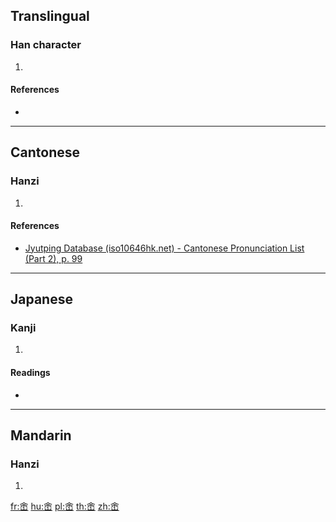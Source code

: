 {{character info/new}}
==Translingual==

===Han character===
{{Han char|rn=46|rad=山|as=07|sn=10|four=80779|canj=OMDU|ids=⿱余山}}

# {{defn|Han|sort=山07}}

====References====
* {{Han ref|kx=0312.070|dkj=08111|dj=0612.130|hdz=10775.040|uh=5CF9|ud=23801|bh=D172|bd=53618}}

----

==Cantonese==

===Hanzi===
{{yue-hanzi|jyut=[[tou4]]|y=tou4}}

# {{defn|lang=yue|sort=山07}}

====References====
* [http://www.iso10646hk.net/jp/document/download.jsp Jyutping Database (iso10646hk.net) - Cantonese Pronunciation List (Part 2), p. 99]

----

==Japanese==

===Kanji===
{{ja-kanji|grade=|rs=山07}}

# {{defn|lang=ja|sort=山07}}

====Readings====
* {{ja-readings|on=[[と]] (to)|kun=}}

----

==Mandarin==

===Hanzi===
{{cmn-hanzi|pin=[[tú]] ([[tu2]])|wg=t'u<sup>2</sup>}}

# {{defn|lang=cmn|sort=山07}}

[[fr:峹]]
[[hu:峹]]
[[pl:峹]]
[[th:峹]]
[[zh:峹]]
